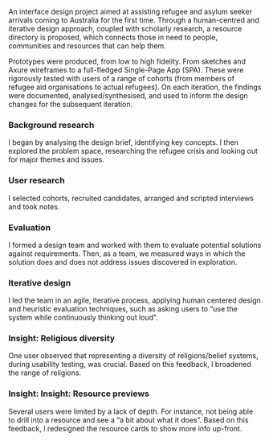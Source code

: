 
An interface design project aimed at assisting refugee and asylum seeker arrivals coming to Australia for the first time. Through a human-centred and iterative design approach, coupled with scholarly research, a resource directory is proposed, which connects those in need to people, communities and resources that can help them.

Prototypes were produced, from low to high fidelity. From sketches and Axure wireframes to a full-fledged Single-Page App (SPA). These were rigorously tested with users of a range of cohorts (from members of refugee aid organisations to actual refugees). On each iteration, the findings were documented, analysed/synthesised, and used to inform the design changes for the subsequent iteration.

### Background research

I began by analysing the design brief, identifying key concepts. I then explored the problem space, researching the refugee crisis and looking out for major themes and issues.

### User research

I selected cohorts, recruited candidates, arranged and scripted interviews and took notes.

### Evaluation

I formed a design team and worked with them to evaluate potential solutions against requirements. Then, as a team, we measured ways in which the solution does and does not address issues discovered in exploration.

### Iterative design

I led the team in an agile, iterative process, applying human centered design and heuristic evaluation techniques, such as asking users to “use the system while continuously thinking out loud”. 

### Insight: Religious diversity

One user observed that representing a diversity of religions/belief systems, during usability testing, was crucial. Based on this feedback, I broadened the range of religions.

### Insight: Insight: Resource previews

Several users were limited by a lack of depth. For instance, not being able to drill into a resource and see a “a bit about what it does”. Based on this feedback, I redesigned the resource cards to show more info up-front.

